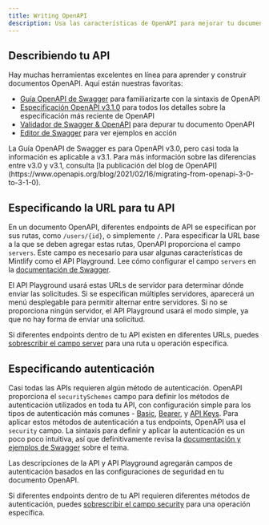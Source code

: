 ```yaml
---
title: Writing OpenAPI
description: Usa las características de OpenAPI para mejorar tu documentación
---
```


## Describiendo tu API

Hay muchas herramientas excelentes en línea para aprender y construir documentos OpenAPI. Aquí están nuestras favoritas:

* [Guía OpenAPI de Swagger](https://swagger.io/docs/specification/about/) para familiarizarte con la sintaxis de OpenAPI
* [Especificación OpenAPI v3.1.0](https://github.com/OAI/OpenAPI-Specification/blob/main/versions/3.1.0.md) para todos los detalles sobre la especificación más reciente de OpenAPI
* [Validador de Swagger & OpenAPI](https://editor.swagger.io/) para depurar tu documento OpenAPI
* [Editor de Swagger](https://editor.swagger.io/) para ver ejemplos en acción

<Note>
  La Guía OpenAPI de Swagger es para OpenAPI v3.0, pero casi toda la información es aplicable a v3.1. Para más información sobre las diferencias entre v3.0 y v3.1, consulta [la publicación del blog de OpenAPI](https://www.openapis.org/blog/2021/02/16/migrating-from-openapi-3-0-to-3-1-0).
</Note>

## Especificando la URL para tu API

En un documento OpenAPI, diferentes endpoints de API se especifican por sus rutas, como `/users/{id}`, o simplemente `/`. Para especificar la URL base a la que se deben agregar estas rutas, OpenAPI proporciona el campo `servers`. Este campo es necesario para usar algunas características de Mintlify como el API Playground. Lee cómo configurar el campo `servers` en la [documentación de Swagger](https://swagger.io/docs/specification/api-host-and-base-path/).

El API Playground usará estas URLs de servidor para determinar dónde enviar las solicitudes. Si se especifican múltiples servidores, aparecerá un menú desplegable para permitir alternar entre servidores. Si no se proporciona ningún servidor, el API Playground usará el modo simple, ya que no hay forma de enviar una solicitud.

Si diferentes endpoints dentro de tu API existen en diferentes URLs, puedes [sobrescribir el campo server](https://swagger.io/docs/specification/api-host-and-base-path/#:~:text=%C2%A0%C2%A0%C2%A0%C2%A0%C2%A0%C2%A0%C2%A0%C2%A0%C2%A0%20%2D%20southeastasia-,Overriding%20Servers,-The%20global%20servers) para una ruta u operación específica.

## Especificando autenticación

Casi todas las APIs requieren algún método de autenticación. OpenAPI proporciona el `securitySchemes` campo para definir los métodos de autenticación utilizados en toda tu API, con configuración simple para los tipos de autenticación más comunes - [Basic](https://swagger.io/docs/specification/authentication/basic-authentication/), [Bearer](https://swagger.io/docs/specification/authentication/bearer-authentication/), y [API Keys](https://swagger.io/docs/specification/authentication/api-keys/). Para aplicar estos métodos de autenticación a tus endpoints, OpenAPI usa el `security` campo. La sintaxis para definir y aplicar la autenticación es un poco poco intuitiva, así que definitivamente revisa la [documentación y ejemplos de Swagger](https://swagger.io/docs/specification/authentication/) sobre el tema.

Las descripciones de la API y API Playground agregarán campos de autenticación basados en las configuraciones de seguridad en tu documento OpenAPI.

Si diferentes endpoints dentro de tu API requieren diferentes métodos de autenticación, puedes [sobrescribir el campo security](https://swagger.io/docs/specification/authentication/#:~:text=you%20can%20apply%20them%20to%20the%20whole%20API%20or%20individual%20operations%20by%20adding%20the%20security%20section%20on%20the%20root%20level%20or%20operation%20level%2C%20respectively.) para una operación específica.
